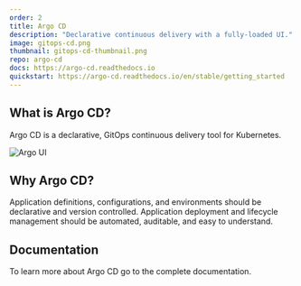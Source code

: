 ```yaml
---
order: 2
title: Argo CD
description: "Declarative continuous delivery with a fully-loaded UI."
image: gitops-cd.png
thumbnail: gitops-cd-thumbnail.png
repo: argo-cd
docs: https://argo-cd.readthedocs.io
quickstart: https://argo-cd.readthedocs.io/en/stable/getting_started
---
```



## What is Argo CD?

Argo CD is a declarative, GitOps continuous delivery tool for Kubernetes.

<img src={argoUiGif} alt="Argo UI" />

## Why Argo CD?

Application definitions, configurations, and environments should be declarative and version controlled. Application deployment and lifecycle management should be automated, auditable, and easy to understand.

## Documentation

To learn more about Argo CD go to the complete documentation.
